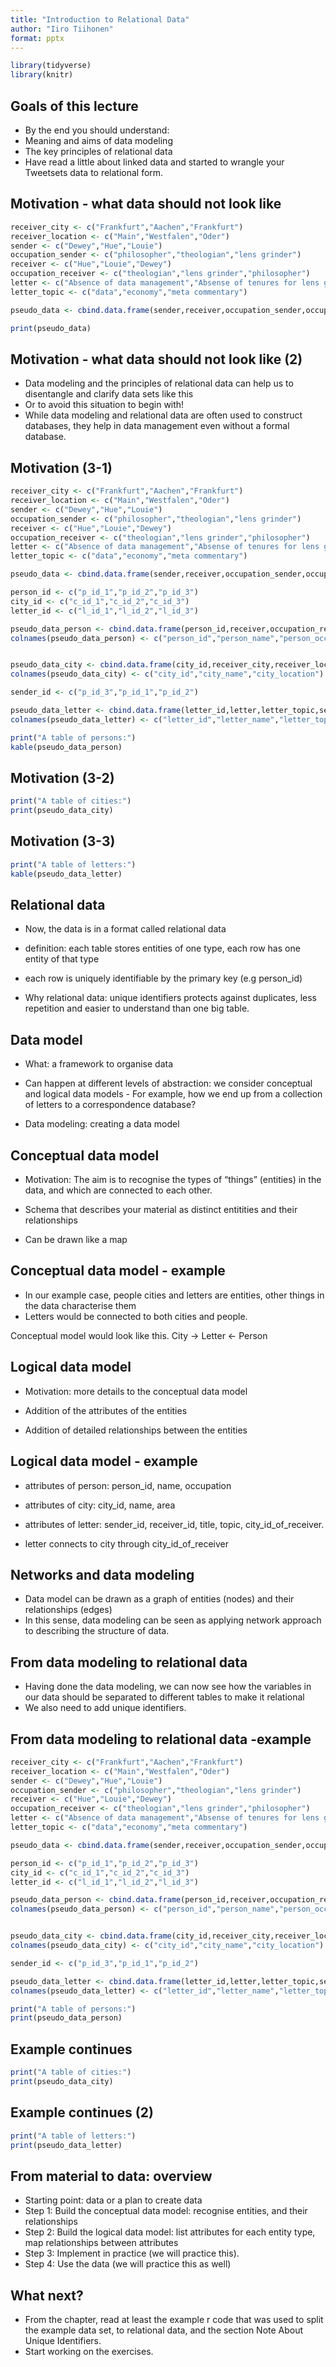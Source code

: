 ```yaml
---
title: "Introduction to Relational Data"
author: "Iiro Tiihonen"
format: pptx
---
```



```r
library(tidyverse)
library(knitr)
```



## Goals of this lecture

-   By the end you should understand:
-   Meaning and aims of data modeling
-   The key principles of relational data
-   Have read a little about linked data and started to wrangle your Tweetsets data to relational form.

## Motivation - what data should not look like

```r

receiver_city <- c("Frankfurt","Aachen","Frankfurt")
receiver_location <- c("Main","Westfalen","Oder")
sender <- c("Dewey","Hue","Louie")
occupation_sender <- c("philosopher","theologian","lens grinder")
receiver <- c("Hue","Louie","Dewey")
occupation_receiver <- c("theologian","lens grinder","philosopher")
letter <- c("Absence of data management","Absense of tenures for lens grinders","Absence of pseudo name for letter titles")
letter_topic <- c("data","economy","meta commentary")

pseudo_data <- cbind.data.frame(sender,receiver,occupation_sender,occupation_receiver,receiver_city,receiver_location,letter,letter_topic)

print(pseudo_data)

```

## Motivation - what data should not look like (2)

-   Data modeling and the principles of relational data can help us to disentangle and clarify data sets like this
-   Or to avoid this situation to begin with!
-   While data modeling and relational data are often used to construct databases, they help in data management even without a formal database.

## Motivation (3-1)

```r

receiver_city <- c("Frankfurt","Aachen","Frankfurt")
receiver_location <- c("Main","Westfalen","Oder")
sender <- c("Dewey","Hue","Louie")
occupation_sender <- c("philosopher","theologian","lens grinder")
receiver <- c("Hue","Louie","Dewey")
occupation_receiver <- c("theologian","lens grinder","philosopher")
letter <- c("Absence of data management","Absense of tenures for lens grinders","Absence of pseudo name for letter titles")
letter_topic <- c("data","economy","meta commentary")

pseudo_data <- cbind.data.frame(sender,receiver,occupation_sender,occupation_receiver,receiver_city,receiver_location,letter,letter_topic)

person_id <- c("p_id_1","p_id_2","p_id_3")
city_id <- c("c_id_1","c_id_2","c_id_3")
letter_id <- c("l_id_1","l_id_2","l_id_3")

pseudo_data_person <- cbind.data.frame(person_id,receiver,occupation_receiver)
colnames(pseudo_data_person) <- c("person_id","person_name","person_occupation")


pseudo_data_city <- cbind.data.frame(city_id,receiver_city,receiver_location)
colnames(pseudo_data_city) <- c("city_id","city_name","city_location")

sender_id <- c("p_id_3","p_id_1","p_id_2")

pseudo_data_letter <- cbind.data.frame(letter_id,letter,letter_topic,sender_id,person_id,city_id)
colnames(pseudo_data_letter) <- c("letter_id","letter_name","letter_topic","sender_id","receiver_id","city_in_which_received_id")

print("A table of persons:")
kable(pseudo_data_person)

```

## Motivation (3-2)

```r
print("A table of cities:")
print(pseudo_data_city)

```

## Motivation (3-3)

```r

print("A table of letters:")
kable(pseudo_data_letter)

```

## Relational data

-   Now, the data is in a format called relational data

-   definition: each table stores entities of one type, each row has one entity of that type

-   each row is uniquely identifiable by the primary key (e.g person_id)

-   Why relational data: unique identifiers protects against duplicates, less repetition and easier to understand than one big table.

## Data model

-   What: a framework to organise data

-   Can happen at different levels of abstraction: we consider conceptual and logical data models - For example, how we end up from a collection of letters to a correspondence database?

-   Data modeling: creating a data model

## Conceptual data model

-   Motivation: The aim is to recognise the types of "things" (entities) in the data, and which are connected to each other.

-   Schema that describes your material as distinct entitities and their relationships

-   Can be drawn like a map

## Conceptual data model - example

-   In our example case, people cities and letters are entities, other things in the data characterise them
-   Letters would be connected to both cities and people.

Conceptual model would look like this. City -\> Letter \<- Person

## Logical data model

-   Motivation: more details to the conceptual data model

-   Addition of the attributes of the entities

-   Addition of detailed relationships between the entities

## Logical data model - example

-   attributes of person: person_id, name, occupation

-   attributes of city: city_id, name, area

-   attributes of letter: sender_id, receiver_id, title, topic, city_id_of_receiver.

-   letter connects to city through city_id_of_receiver

## Networks and data modeling

- Data model can be drawn as a graph of entities (nodes) and their relationships (edges)
- In this sense, data modeling can be seen as applying network approach to describing the 
structure of data.

## From data modeling to relational data

-   Having done the data modeling, we can now see how the variables in our data should be separated to different tables to make it relational
-   We also need to add unique identifiers.

## From data modeling to relational data -example

```r

receiver_city <- c("Frankfurt","Aachen","Frankfurt")
receiver_location <- c("Main","Westfalen","Oder")
sender <- c("Dewey","Hue","Louie")
occupation_sender <- c("philosopher","theologian","lens grinder")
receiver <- c("Hue","Louie","Dewey")
occupation_receiver <- c("theologian","lens grinder","philosopher")
letter <- c("Absence of data management","Absense of tenures for lens grinders","Absence of pseudo name for letter titles")
letter_topic <- c("data","economy","meta commentary")

pseudo_data <- cbind.data.frame(sender,receiver,occupation_sender,occupation_receiver,receiver_city,receiver_location,letter,letter_topic)

person_id <- c("p_id_1","p_id_2","p_id_3")
city_id <- c("c_id_1","c_id_2","c_id_3")
letter_id <- c("l_id_1","l_id_2","l_id_3")

pseudo_data_person <- cbind.data.frame(person_id,receiver,occupation_receiver)
colnames(pseudo_data_person) <- c("person_id","person_name","person_occupation")


pseudo_data_city <- cbind.data.frame(city_id,receiver_city,receiver_location)
colnames(pseudo_data_city) <- c("city_id","city_name","city_location")

sender_id <- c("p_id_3","p_id_1","p_id_2")

pseudo_data_letter <- cbind.data.frame(letter_id,letter,letter_topic,sender_id,person_id,city_id)
colnames(pseudo_data_letter) <- c("letter_id","letter_name","letter_topic","sender_id","receiver_id","city_in_which_received_id")

print("A table of persons:")
print(pseudo_data_person)

```

## Example continues

```r
print("A table of cities:")
print(pseudo_data_city)

```

## Example continues (2)

```r

print("A table of letters:")
print(pseudo_data_letter)

```

## From material to data: overview

-   Starting point: data or a plan to create data
-   Step 1: Build the conceptual data model: recognise entities, and their relationships
-   Step 2: Build the logical data model: list attributes for each entity type, map relationships between attributes
-   Step 3: Implement in practice (we will practice this).
-   Step 4: Use the data (we will practice this as well)

## What next?

-   From the chapter, read at least the example r code that was used to split the example data set, to relational data, and the section Note About Unique Identifiers.
-   Start working on the exercises.

